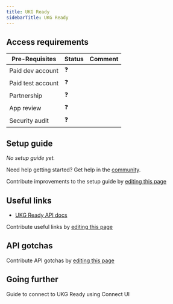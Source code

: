 ```yaml
---
title: UKG Ready
sidebarTitle: UKG Ready
---
```



<Overview />
<PreBuiltTooling />
<PreBuiltUseCases />

## Access requirements
| Pre-Requisites | Status | Comment|
| - | - | - |
| Paid dev account | ❓ |  |
| Paid test account | ❓ |  |
| Partnership | ❓ | |
| App review | ❓ |  |
| Security audit | ❓ | |


## Setup guide

_No setup guide yet._

<Tip>Need help getting started? Get help in the [community](https://nango.dev/slack).</Tip>

<Note>Contribute improvements to the setup guide by [editing this page](https://github.com/nangohq/nango/tree/master/docs-v2/integrations/all/ukg-ready.mdx)</Note>

## Useful links

-   [UKG Ready API docs](https://secure7.saashr.com/ta/docs/rest/public/)

<Note>Contribute useful links by [editing this page](https://github.com/nangohq/nango/tree/master/docs-v2/integrations/all/ukg-ready.mdx)</Note>

## API gotchas

<Note>Contribute API gotchas by [editing this page](https://github.com/nangohq/nango/tree/master/docs-v2/integrations/all/ukg-ready.mdx)</Note>

## Going further

<Card title="Connect to UKG Ready" icon="link" href="/integrations/all/ukg-ready/connect" horizontal>
  Guide to connect to UKG Ready using Connect UI
</Card>

